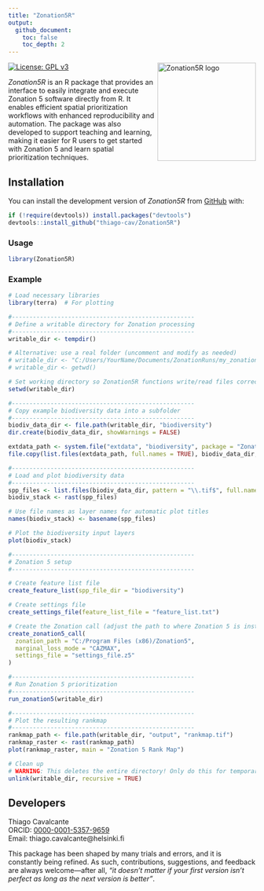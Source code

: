 ```yaml
---
title: "Zonation5R"
output: 
  github_document:
    toc: false
    toc_depth: 2
---
```


<a href="https://your-package-website.com">
  <img src="inst/images/Zonation5R_logo.png" align="right" width="200" height="200" alt="Zonation5R logo" />
</a>

[![License: GPL v3](https://img.shields.io/badge/License-GPLv3-blue.svg)](https://www.gnu.org/licenses/gpl-3.0)  

*Zonation5R* is an R package that provides an interface to easily integrate and execute Zonation 5 software directly from R. It enables efficient spatial prioritization workflows with enhanced reproducibility and automation. The package was also developed to support teaching and learning, making it easier for R users to get started with Zonation 5 and learn spatial prioritization techniques.

## Installation

You can install the development version of *Zonation5R* from [GitHub](https://github.com/thiago-cav/Zonation5R) with:

```r
if (!require(devtools)) install.packages("devtools")
devtools::install_github("thiago-cav/Zonation5R")

```

### Usage

```r
library(Zonation5R)
```

### Example

```r
# Load necessary libraries
library(terra)  # For plotting

#----------------------------------------------------
# Define a writable directory for Zonation processing
#----------------------------------------------------
writable_dir <- tempdir()

# Alternative: use a real folder (uncomment and modify as needed)
# writable_dir <- "C:/Users/YourName/Documents/ZonationRuns/my_zonation_run"
# writable_dir <- getwd()

# Set working directory so Zonation5R functions write/read files correctly
setwd(writable_dir)

#----------------------------------------------------
# Copy example biodiversity data into a subfolder
#----------------------------------------------------
biodiv_data_dir <- file.path(writable_dir, "biodiversity")
dir.create(biodiv_data_dir, showWarnings = FALSE)

extdata_path <- system.file("extdata", "biodiversity", package = "Zonation5R")
file.copy(list.files(extdata_path, full.names = TRUE), biodiv_data_dir, overwrite = TRUE)

#----------------------------------------------------
# Load and plot biodiversity data
#----------------------------------------------------
spp_files <- list.files(biodiv_data_dir, pattern = "\\.tif$", full.names = TRUE)
biodiv_stack <- rast(spp_files)

# Use file names as layer names for automatic plot titles
names(biodiv_stack) <- basename(spp_files)

# Plot the biodiversity input layers
plot(biodiv_stack)

#----------------------------------------------------
# Zonation 5 setup
#----------------------------------------------------

# Create feature list file 
create_feature_list(spp_file_dir = "biodiversity")

# Create settings file
create_settings_file(feature_list_file = "feature_list.txt")

# Create the Zonation call (adjust the path to where Zonation 5 is installed)
create_zonation5_call(
  zonation_path = "C:/Program Files (x86)/Zonation5",
  marginal_loss_mode = "CAZMAX",
  settings_file = "settings_file.z5"
)

#----------------------------------------------------
# Run Zonation 5 prioritization
#----------------------------------------------------
run_zonation5(writable_dir)

#----------------------------------------------------
# Plot the resulting rankmap
#----------------------------------------------------
rankmap_path <- file.path(writable_dir, "output", "rankmap.tif")
rankmap_raster <- rast(rankmap_path)
plot(rankmap_raster, main = "Zonation 5 Rank Map")

# Clean up
# WARNING: This deletes the entire directory! Only do this for temporary folders.
unlink(writable_dir, recursive = TRUE)


```

## Developers

Thiago Cavalcante  
ORCID: [0000-0001-5357-9659](https://orcid.org/0000-0001-5357-9659)  
Email: thiago.cavalcante@helsinki.fi


This package has been shaped by many trials and errors, and it is constantly being refined. As such, contributions, suggestions, and feedback are always welcome—after all, *"it doesn’t matter if your first version isn’t perfect as long as the next version is better"*.
